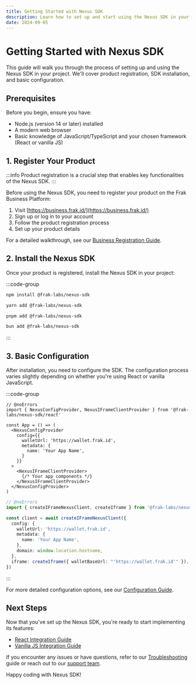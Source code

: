 ```yaml
---
title: Getting Started with Nexus SDK
description: Learn how to set up and start using the Nexus SDK in your project
date: 2024-09-05
---
```


# Getting Started with Nexus SDK

This guide will walk you through the process of setting up and using the Nexus SDK in your project. We'll cover product registration, SDK installation, and basic configuration.

## Prerequisites

Before you begin, ensure you have:

- Node.js (version 14 or later) installed
- A modern web browser
- Basic knowledge of JavaScript/TypeScript and your chosen framework (React or vanilla JS)

## 1. Register Your Product

:::info
Product registration is a crucial step that enables key functionalities of the Nexus SDK.
:::

Before using the Nexus SDK, you need to register your product on the Frak Business Platform:

1. Visit [https://business.frak.id/](https://business.frak.id/)
2. Sign up or log in to your account
3. Follow the product registration process
4. Set up your product details

For a detailed walkthrough, see our [Business Registration Guide](https://docs.frak.id/business/registration).

## 2. Install the Nexus SDK

Once your product is registered, install the Nexus SDK in your project:

:::code-group

```bash twoslash [npm]
npm install @frak-labs/nexus-sdk
```

```bash twoslash [yarn]
yarn add @frak-labs/nexus-sdk
```

```bash twoslash [pnpm]
pnpm add @frak-labs/nexus-sdk
```

```bash twoslash [bun]
bun add @frak-labs/nexus-sdk
```

:::

## 3. Basic Configuration

After installation, you need to configure the SDK. The configuration process varies slightly depending on whether you're using React or vanilla JavaScript.

:::code-group

```tsx twoslash [React]
// @noErrors
import { NexusConfigProvider, NexusIFrameClientProvider } from '@frak-labs/nexus-sdk/react'

const App = () => (
  <NexusConfigProvider 
    config={{
      walletUrl: 'https://wallet.frak.id',
      metadata: {
        name: 'Your App Name',
      }
    }}
  >
    <NexusIFrameClientProvider>
      {/* Your app components */}
    </NexusIFrameClientProvider>
  </NexusConfigProvider>
)
```

```ts twoslash [Vanilla JS]
// @noErrors
import { createIFrameNexusClient, createIframe } from '@frak-labs/nexus-sdk/core'

const client = await createIFrameNexusClient({
  config: {
    walletUrl: 'https://wallet.frak.id',
    metadata: {
      name: 'Your App Name',
    },
    domain: window.location.hostname,
  },
  iframe: createIframe({ walletBaseUrl: "'https://wallet.frak.id'" }),
})
```

:::

For more detailed configuration options, see our [Configuration Guide](/nexus-sdk/core-concepts/configuration).

## Next Steps

Now that you've set up the Nexus SDK, you're ready to start implementing its features:

- [React Integration Guide](/nexus-sdk/usage-guide/react-integration)
- [Vanilla JS Integration Guide](/nexus-sdk/usage-guide/vanilla-js-integration)

If you encounter any issues or have questions, refer to our [Troubleshooting](/nexus-sdk/troubleshooting) guide or reach out to our [support team](https://support.frak.id).

Happy coding with Nexus SDK!
